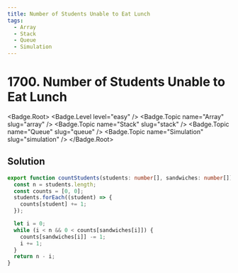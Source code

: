 ```yaml
---
title: Number of Students Unable to Eat Lunch
tags:
  - Array
  - Stack
  - Queue
  - Simulation
---
```


# 1700. Number of Students Unable to Eat Lunch

<Badge.Root>
  <Badge.Level level="easy" />
  <Badge.Topic name="Array" slug="array" />
  <Badge.Topic name="Stack" slug="stack" />
  <Badge.Topic name="Queue" slug="queue" />
  <Badge.Topic name="Simulation" slug="simulation" />
</Badge.Root>

## Solution

```typescript filename="solution.ts" copy
export function countStudents(students: number[], sandwiches: number[]): number {
  const n = students.length;
  const counts = [0, 0];
  students.forEach((student) => {
    counts[student] += 1;
  });

  let i = 0;
  while (i < n && 0 < counts[sandwiches[i]]) {
    counts[sandwiches[i]] -= 1;
    i += 1;
  }
  return n - i;
}
```

<ProblemLink
  codingSite="leetcode"
  href="https://leetcode.com/problems/number-of-students-unable-to-eat-lunch"
  title="Number of Students Unable to Eat Lunch"
/>
